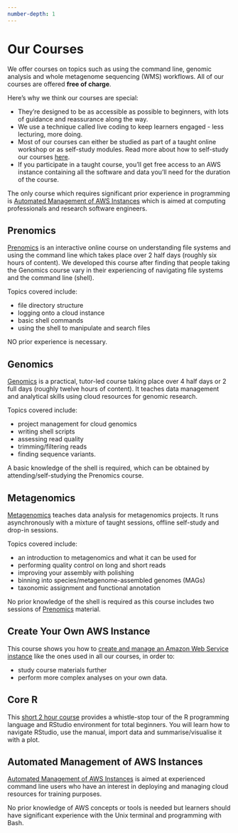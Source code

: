 ```yaml
---
number-depth: 1
---
```


# Our Courses {#courses}

We offer courses on topics such as using the command line, genomic analysis and whole metagenome sequencing (WMS) workflows. All of our courses are offered **free of charge**.

Here's why we think our courses are special:

- They're designed to be as accessible as possible to beginners, with lots of guidance and reassurance along the way.
- We use a technique called live coding to keep learners engaged - less lecturing, more doing.
- Most of our courses can either be studied as part of a taught online workshop or as self-study modules. Read more about how to self-study our courses [here](#self-study).
- If you participate in a taught course, you'll get free access to an AWS instance containing all the software and data you'll need for the duration of the course.


::: callout-note
The only course which requires significant prior experience in programming is [Automated Management of AWS Instances](#cloud-admin) which is aimed at computing professionals and research software engineers.
:::

## Prenomics {#prenomics}
[Prenomics](https://cloud-span.github.io/prenomics00-intro/) is an interactive online course on understanding file systems and using the command line which takes place over 2 half days (roughly six hours of content). We developed this course after finding that people taking the Genomics course vary in their experiencing of navigating file systems and the command line (shell).

Topics covered include:

- file directory structure
- logging onto a cloud instance
- basic shell commands
- using the shell to manipulate and search files

NO prior experience is necessary.

## Genomics {#genomics}
[Genomics](https://cloud-span.github.io/00genomics/) is a practical, tutor-led course taking place over 4 half days or 2 full days (roughly twelve hours of content). It teaches data management and analytical skills using cloud resources for genomic research.

Topics covered include:

- project management for cloud genomics
- writing shell scripts
- assessing read quality
- trimming/filtering reads
- finding sequence variants.

A basic knowledge of the shell is required, which can be obtained by attending/self-studying the Prenomics course.

## Metagenomics {#metagenomics}
[Metagenomics](https://cloud-span.github.io/nerc-metagenomics-v2q/) teaches data analysis for metagenomics projects. It runs asynchronously with a mixture of taught sessions, offline self-study and drop-in sessions.

Topics covered include:

- an introduction to metagenomics and what it can be used for
- performing quality control on long and short reads
- improving your assembly with polishing
- binning into species/metagenome-assembled genomes (MAGs)
- taxonomic assignment and functional annotation

No prior knowledge of the shell is required as this course includes two sessions of [Prenomics](#prenomics) material.

## Create Your Own AWS Instance {#create-aws}
This course shows you how to [create and manage an Amazon Web Service instance](https://cloud-span.github.io/create-aws-instance-0-overview/) like the ones used in all our courses, in order to:

- study course materials further
- perform more complex analyses on your own data.

## Core R {#core-r}
This [short 2 hour course](https://cloud-span.github.io/core-r/02_intro_to_r_and_working_with_data.html#1) provides a whistle-stop tour of the R programming language and RStudio environment for total beginners. You will learn how to navigate RStudio, use the manual, import data and summarise/visualise it with a plot.

## Automated Management of AWS Instances {#cloud-admin}
[Automated Management of AWS Instances](https://cloud-span.github.io/cloud-admin-guide-v2q/) is aimed at experienced command line users who have an interest in deploying and managing cloud resources for training purposes.

No prior knowledge of AWS concepts or tools is needed but learners should have significant experience with the Unix terminal and programming with Bash.